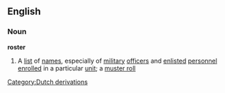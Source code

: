 ==English==
===Noun===
'''roster'''
#A [[list]] of [[name]]s, especially of [[military]] [[officer]]s and [[enlist]]ed [[personnel]] [[enrolled]] in a particular [[unit]]; a [[muster roll]]
[[Category:Dutch derivations]]